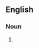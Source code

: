 {{also|sallyports}}

==English==

===Noun===
{{head|en|noun plural form|head=[[sally]] [[port]]s}}

# {{plural of|sally port|lang=en}}